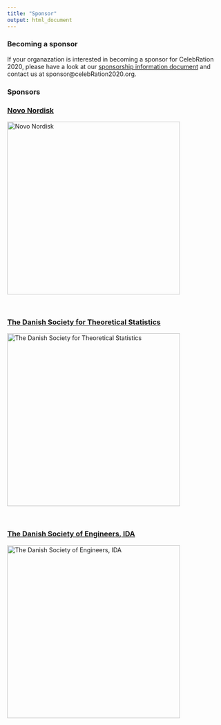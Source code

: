 ```yaml
---
title: "Sponsor"
output: html_document
---
```


### Becoming a sponsor

If your organazation is interested in becoming a sponsor for CelebRation 2020, please have a look at our <a href="files/sponsorinfo.pdf">sponsorship information document</a> and contact us at sponsor@celebRation2020.org.  



### Sponsors


<a href="https://www.novonordisk.com/"> <h3>Novo Nordisk</h3></a>

<img src="./pics/novologo.png" alt="Novo Nordisk" style="width:400px">

<br>

<a href = "https://www.dsts.dk"> <h3>The Danish Society for Theoretical Statistics</h3></a>


<img src="./pics/DSTSlogo.png" alt="The Danish Society for Theoretical Statistics" style="width:400px">

<br>

<a href = "https://www.ida.dk"> <h3>The Danish Society of Engineers, IDA</h3></a>


<img src="./pics/idalogo.png" alt="The Danish Society of Engineers, IDA" style="width:400px">
